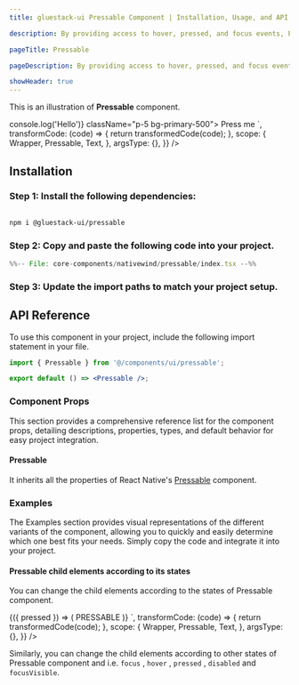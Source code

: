 ```yaml
---
title: gluestack-ui Pressable Component | Installation, Usage, and API

description: By providing access to hover, pressed, and focus events, Pressable serves as a more flexible alternative to buttons at a lower level of abstraction. It is a useful primitive for advanced customization needs.

pageTitle: Pressable

pageDescription: By providing access to hover, pressed, and focus events, Pressable serves as a more flexible alternative to buttons at a lower level of abstraction. It is a useful primitive for advanced customization needs.

showHeader: true
---
```



<Meta title="with-nativewind/components/Forms/Pressable" />




This is an illustration of **Pressable** component.

<Wrapper>
  <CodePreview
    showComponentRenderer={true}
    showArgsController={false}
    metaData={{
      code: `
 <Pressable
  onPress={() => console.log('Hello')} className="p-5 bg-primary-500">
  <Text className="text-typography-0">Press me</Text>
</Pressable>
`,
      transformCode: (code) => {
        return transformedCode(code);
      },
      scope: {
        Wrapper,
        Pressable,
        Text,
      },
      argsType: {},
    }}
  />
</Wrapper>

<br />

## Installation

### Step 1: Install the following dependencies:

```bash

npm i @gluestack-ui/pressable

```

### Step 2: Copy and paste the following code into your project.

<CollapsibleCode>

```jsx 
%%-- File: core-components/nativewind/pressable/index.tsx --%% 
```

</CollapsibleCode>

### Step 3: Update the import paths to match your project setup.

## API Reference

To use this component in your project, include the following import statement in your file.

```jsx
import { Pressable } from '@/components/ui/pressable';
```

```jsx
export default () => <Pressable />;
```

### Component Props

This section provides a comprehensive reference list for the component props, detailing descriptions, properties, types, and default behavior for easy project integration.

#### Pressable

It inherits all the properties of React Native's [Pressable](https://reactnative.dev/docs/pressable) component.

### Examples

The Examples section provides visual representations of the different variants of the component, allowing you to quickly and easily determine which one best fits your needs. Simply copy the code and integrate it into your project.

#### Pressable child elements according to its states

You can change the child elements according to the states of Pressable component.

<AppProvider>
  <CodePreview
    showComponentRenderer={true}
    showArgsController={false}
    metaData={{
      code: `
    <Pressable className="p-16 bg-primary-500">
      {({ pressed }) => (
        <Text className={pressed ? 'text-pink-400' : 'text-yellow-400'}>
          PRESSABLE
        </Text>
      )}
    </Pressable>
    `,
      transformCode: (code) => {
        return transformedCode(code);
      },
      scope: {
        Wrapper,
        Pressable,
        Text,
      },
      argsType: {},
    }}
  />
</AppProvider>

Similarly, you can change the child elements according to other states of Pressable
component and i.e. `focus` , `hover` , `pressed` , `disabled` and `focusVisible`.
